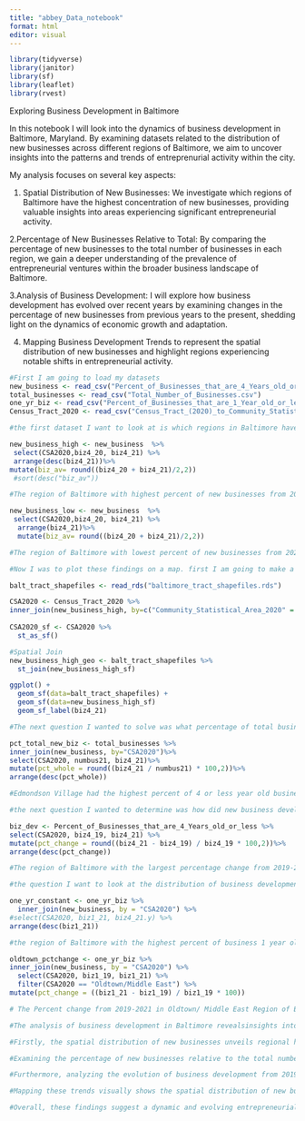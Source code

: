 ```yaml
---
title: "abbey_Data_notebook"
format: html
editor: visual
---
```


```r
library(tidyverse)
library(janitor)
library(sf)
library(leaflet)
library(rvest)
```

Exploring Business Development in Baltimore

In this notebook I will look into the dynamics of business development in Baltimore, Maryland. By examining datasets related to the distribution of new businesses across different regions of Baltimore, we aim to uncover insights into the patterns and trends of entreprenurial activity within the city.

My analysis focuses on several key aspects:

1.  Spatial Distribution of New Businesses: We investigate which regions of Baltimore have the highest concentration of new businesses, providing valuable insights into areas experiencing significant entrepreneurial activity.

2.Percentage of New Businesses Relative to Total: By comparing the percentage of new businesses to the total number of businesses in each region, we gain a deeper understanding of the prevalence of entrepreneurial ventures within the broader business landscape of Baltimore.

3.Analysis of Business Development: I will explore how business development has evolved over recent years by examining changes in the percentage of new businesses from previous years to the present, shedding light on the dynamics of economic growth and adaptation.

4.  Mapping Business Development Trends to represent the spatial distribution of new businesses and highlight regions experiencing notable shifts in entrepreneurial activity.

```r
#First I am going to load my datasets 
new_business <- read_csv("Percent_of_Businesses_that_are_4_Years_old_or_less.csv")
total_businesses <- read_csv("Total_Number_of_Businesses.csv")
one_yr_biz <- read_csv("Percent_of_Businesses_that_are_1_Year_old_or_less (1).csv")
Census_Tract_2020 <- read_csv("Census_Tract_(2020)_to_Community_Statistical_Area_(2020).csv")

```

```r
#the first dataset I want to look at is which regions in Baltimore have the most buisness under 4 years old. I am going to use the average of two most recent years. 

new_business_high <- new_business  %>%
 select(CSA2020,biz4_20, biz4_21) %>%
 arrange(desc(biz4_21))%>%
mutate(biz_av= round((biz4_20 + biz4_21)/2,2))
 #sort(desc("biz_av"))

#The region of Baltimore with highest percent of new businesses from 2021 was Oldtown/Middle East. 

new_business_low <- new_business  %>%
 select(CSA2020,biz4_20, biz4_21) %>%
  arrange(biz4_21)%>%
  mutate(biz_av= round((biz4_20 + biz4_21)/2,2)) 

#The region of Baltimore with lowest percent of new businesses from 2021 was Westport/Mount Winans/Lakeland 

```

```r
#Now I was to plot these findings on a map. first I am going to make a dataset. That we can apply to the map with the parameters of the regions. First I am going to inter join the GOID with the new_business_high_data. 

balt_tract_shapefiles <- read_rds("baltimore_tract_shapefiles.rds")

CSA2020 <- Census_Tract_2020 %>% 
inner_join(new_business_high, by=c("Community_Statistical_Area_2020" = "CSA2020"))
  
CSA2020_sf <- CSA2020 %>% 
  st_as_sf()

#Spatial Join
new_business_high_geo <- balt_tract_shapefiles %>% 
  st_join(new_business_high_sf)

ggplot() +
  geom_sf(data=balt_tract_shapefiles) +
  geom_sf(data=new_business_high_sf) 
  geom_sf_label(biz4_21)
```

```r
#The next question I wanted to solve was what percentage of total businesses in a region of Baltimore are under 4 Years old. To determine this I will combine the total business table with the businessmen under 4 years old table to compare the percents of many business in the area are relatively new. 

pct_total_new_biz <- total_businesses %>%
inner_join(new_business, by="CSA2020")%>%
select(CSA2020, numbus21, biz4_21)%>%
mutate(pct_whole = round((biz4_21 / numbus21) * 100,2))%>%
arrange(desc(pct_whole))

#Edmondson Village had the highest percent of 4 or less year old businesses out of the regions total amount of businesses. The percent of new businesses out of the total is about 55.5% 

```

```r
#the next question I wanted to determine was how did new business development grow from 2019-2021. I will determine this by comparing the values of new business under 4 years old for the past three years and then determine the percent change. then I can filter to see which 10 regions had the highest change in percentage points. 

biz_dev <- Percent_of_Businesses_that_are_4_Years_old_or_less %>%
select(CSA2020, biz4_19, biz4_21) %>%
mutate(pct_change = round((biz4_21 - biz4_19) / biz4_19 * 100,2))%>%
arrange(desc(pct_change))

#The region of Baltimore with the largest percentage change from 2019-2021 in business development is Dickeyville/Franklintown with a percent change of 112%. 

```

```r
#the question I want to look at the distribution of business development in Baltimore on a map visual. To do this I am going to select the top 10 regions of Baltimore that had the highest percent of business under 4 years old and plot them on a map. 

one_yr_constant <- one_yr_biz %>%
  inner_join(new_business, by = "CSA2020") %>%
#select(CSA2020, biz1_21, biz4_21.y) %>%
arrange(desc(biz1_21))

#the region of Baltimore with the highest percent of business 1 year old or less is  Oldtown/Middle East this is consistent with what I saw in the the 4 years or less data. So there are consistently experiencing rapid business development over the past 4 years so now I want to see the percent change of just Oldtown/Middle East in the past couple years. 

oldtown_pctchange <- one_yr_biz %>%
inner_join(new_business, by = "CSA2020") %>%
  select(CSA2020, biz1_19, biz1_21) %>%
  filter(CSA2020 == "Oldtown/Middle East") %>%
mutate(pct_change = ((biz1_21 - biz1_19) / biz1_19 * 100))

# The Percent change from 2019-2021 in Oldtown/ Middle East Region of Baltimore was -56%. This likely due to the pandemic. 

```


```r
#The analysis of business development in Baltimore revealsinsights into the city's entrepreneurial landscape.

#Firstly, the spatial distribution of new businesses unveils regional hotspots of entrepreneurial activity, with areas like Oldtown/Middle East yeilding a high concentration of new businesses. On the other hand, regions like Westport/Mount Winans/Lakeland exhibit lower levels of entrepreneurial growth.

#Examining the percentage of new businesses relative to the total number in each region provides a understanding of the prevalence of new businesses within Baltimore's business landscape. For instance, Edmondson Village emerges as a standout area with approximately 55.5% of its businesses being under four years old, reflecting significant entrepreneurial enviornment.

#Furthermore, analyzing the evolution of business development from 2019 to 2021 sheds light on the dynamic changes in entrepreneurial activity. Dickeyville/Franklintown stands out with a remarkable 112% increase in business development during this period, indicating notable growth and adaptation within the local business ecosystem.

#Mapping these trends visually shows the spatial distribution of new businesses and highlights regions experiencing notable shifts in entrepreneurial activity. This visual representation provides stakeholders with valuable insights into the changing dynamics of business development across Baltimore.

#Overall, these findings suggest a dynamic and evolving entrepreneurial landscape in Baltimore, with certain regions experiencing rapid growth while others navigate challenges such as the impact of the COVID-19 pandemic. Such insights can inform strategic decision-making and policy interventions aimed at fostering sustainable economic growth and prosperity in the city.


```

